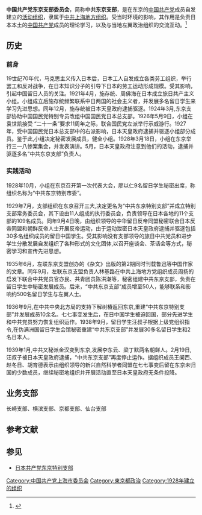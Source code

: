 {{Multiple issues|
{{Onesource|time=2021-02-20T02:23:13+00:00}}
{{Refimprove|time=2021-02-20T02:23:13+00:00}}
{{More footnotes needed|time=2022-06-15T09:34:03+00:00}}
{{Orphan|time=2022-06-15T09:34:03+00:00}}
}}
{{Infobox PRCG|nocat
|中共机构名称 = 中国共产党东京支部委员会
|标志1 = Danghui_R.svg
|格言1 = [[为人民服务|为人民服务]]
|届数 = 一
|任期始 = 1928年10月
|任期终 = 1939年1月
|人员名称 = 
|人员链接 = 
|职位1 = [[负责人|负责人]]
|人员1 = 施存统、[[童长荣|童长荣]]
|职位4 = 
|人员4 = 
|授权法源 = [[中国共产党章程|中国共产党章程]]
|上级机构 = [[中国共产党上海市委员会|中共上海地方组织]]
|机构类型 = [[中国共产党|中国共产党]]基层组织和[[地下党|地下工作组织]]
|行政级别 = 
}}
'''中国共产党东京支部委员会'''，简称'''中共东京支部'''，是在东京的[[中国共产党|中国共产党]]成员自发建立的[[组织_(社会学)|活动组织]]，隶属于[[中国共产党上海市委员会|中共上海地方组织]]。受当时环境的影响，其作用是负责日本本土的[[中国共产党|中国共产党]]成员的理论学习，以及与当地左翼政治组织的交流互动。<ref name="memory">{{cite book|title=《中共东京支部考论》|author= |publisher=中国社会科学|date=2019-05}}</ref>

== 历史 ==
=== 前身 ===
19世纪70年代，马克思主义传入日本后，日本工人自发成立各类劳工组织，举行罢工和反对战争，在日本知识分子的引导下日本的劳工运动形成规模。受其影响，引起中国留日人员的关注。1921年4月，施存统、周佛海在日本成立旅日共产主义小组。小组成立后施存统频繁联系中日两国的社会主义者，并发展多名留日学生来学习先进思想。同年12月，施存统被日本天皇政府逮捕驱逐。1924年3月,东京支部协助中国国民党特别专员改组中国国民党日本总支部。1926年5月9日，小组在袁世凯接受 “二十一条”要求11周年之际，联合国民党左派举行示威游行。1927年，受中国国民党日本总支部中的右派影响，日本天皇政府逮捕并驱逐小组部分成员。鉴于此,小组决定秘密发展成员，健全小组。1928年3月18日，小组在东京举行三一八惨案集会，并发表演讲。5月，日本天皇政府注意到他们的活动，逮捕并驱逐多名“中共东京支部”负责人。

=== 实践活动 ===
1928年10月，小组在东京召开第一次代表大会，廖以仁9名留日学生秘密出席，称组织名称为“中共东京特别市委”。

1929年7月，支部组织在东京召开三大,决定更名为“中共东京特别支部”并成立特别支部常务委员会，其下设由11人组成的执行委员会，负责领导在日本各地的11个支部的109名成员。同年9月4日晚，由组织领导的中华留日反帝同盟秘密联合日本反帝同盟和朝鲜反帝人士开展反帝运动，由于运动泄密日本天皇政府逮捕并驱逐包括30多名组织成员的留日中国学生。受其影响没有支部领导的旅日中共党员和进步学生分散发展自发组织了各种形式的文化团体,以召开座谈会、茶话会等方式，秘密学习和宣传先进思想。

1935年6月，左联东京支盟创办的《杂文》出版的第2期同时刊载鲁迅等中国作家的文章。同年9月，左联东京支盟负责人林基路在中共上海地方党组织成员周扬的启发下联合中共党员官亦民、共青团员陈洪潮等，秘密组建中共东京支部，负责在留日学生中秘密发展成员。后来，“中共东京支部”成员增至50人，能够联系和影响约500名留日学生与左翼人士。

1936年9月,在中共中央北方局的支持下解树椿返回东京,重建“中共东京特别支部”并发展成员10余名。七七事变发生后，在日中国学生被迫回国，部分先进学生和中共党员努力恢复组织运作。1938年9月，留日学生汪叔子根据上级党组织指令,在伪满洲国留日学生会馆秘密重建“中共东京支部”并发展30多名留日学生和2名日本人。

1939年1月,中共又秘派金汉变到东京,发展李东云、梁丁默两名朝鲜人。2月19日,汪叔子被日本天皇政府逮捕，“中共东京支部”再度停止运作。据组织成员王阑西、赵冬日、胡育德表示由组织领导的新兴自然科学者同盟在七七事变后留在东京未归国的少数成员，继续秘密地组织并开展活动直至日本天皇政府无条件投降。

== 业务支部 ==
长崎支部、横滨支部、京都支部、仙台支部

== 参考文献 ==
{{Reflist}}

== 参见 ==
*[[日本共产党东京特别支部|日本共产党东京特别支部]]

[[Category:中国共产党上海市委员会|Category:中国共产党上海市委员会]]
[[Category:東京都政治|Category:東京都政治]]
[[Category:1928年建立的组织|Category:1928年建立的组织]]